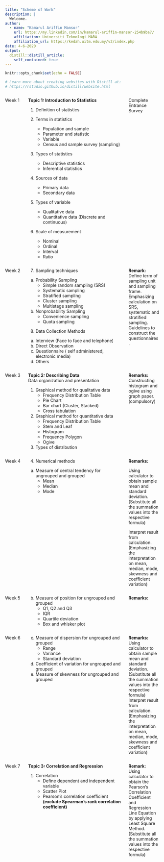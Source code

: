 ```yaml
---
title: "Scheme of Work"
description: |
  Welcome.
author: 
  - name: "Kamarul Ariffin Mansor"
    url: https://my.linkedin.com/in/kamarul-ariffin-mansor-254b9ba7/
    affiliation: Universiti Teknologi MARA
    affiliation_url: https://kedah.uitm.edu.my/v2/index.php
date: 4-6-2020
output: 
  distill::distill_article:
    self_contained: true
---
```


```r
knitr::opts_chunk$set(echo = FALSE)

# Learn more about creating websites with Distill at:
# https://rstudio.github.io/distill/website.html

```

:::::: {style="display: flex; "}

::: {.column width="10%"}
Week 1  
:::  

::: {.column width="5%"}
\ 
<!-- an empty Div (with a whitespace), serving as
a column separator -->
:::  

::: {.column width="60%"}
**Topic 1: Introduction to Statistics**  

1. Definition of statistics  

2. Terms in statistics  
      - Population and sample  
      - Parameter and statistic  
      - Variable  
      - Census and sample survey (sampling)  
  
3. Types of statistics  
      - Descriptive statistics  
      - Inferential statistics  
  
4. Sources of data  
      - Primary data  
      - Secondary data  
  
5. Types of variable  
      - Qualitative data  
      - Quantitative data (Discrete and continuous)  
  
6. Scale of measurement  
      - Nominal  
      - Ordinal  
      - Interval  
      - Ratio  
:::

::: {.column width="5%"}
\ 
<!-- an empty Div (with a whitespace), serving as
a column separator -->
:::

::: {.column width="20%"}
Complete Entrance Survey  
:::

::::::  

:::::: {style="display: flex; "}

::: {.column width="10%"}
Week 2  
:::  

::: {.column width="5%"}
\ 
<!-- an empty Div (with a whitespace), serving as
a column separator -->
:::  

::: {.column width="60%"}
7. Sampling techniques  

  a. Probability Sampling  
      - Simple random sampling (SRS)  
      - Systematic sampling  
      - Stratified sampling  
      - Cluster sampling  
      - Multistage sampling  
      
  b. Nonprobability Sampling  
      - Convenience sampling  
      - Quota sampling  
      
8. Data Collection Methods  
  a. Interview (Face to face and telephone)  
  b. Direct Observation  
  c. Questionnaire ( self administered, electronic media)  
  d. Others  
:::

::: {.column width="5%"}
\ 
<!-- an empty Div (with a whitespace), serving as
a column separator -->
:::

::: {.column width="20%"}
**Remark:**  
Define term of sampling unit and sampling frame.  
Emphasizing calculation on SRS, systematic and stratified sampling.  
Guidelines to construct the questionnaires.  
:::

::::::  

:::::: {style="display: flex; "}

::: {.column width="10%"}
Week 3  
:::  

::: {.column width="5%"}
\ 
<!-- an empty Div (with a whitespace), serving as
a column separator -->
:::  

::: {.column width="60%"}
**Topic 2: Describing Data**  
Data organization and presentation  

1. Graphical method for qualitative data  
      - Frequency Distribution Table  
      - Pie Chart  
      - Bar chart (Cluster, Stacked)  
      - Cross tabulation  
      
2. Graphical method for quantitative data  
      - Frequency Distribution Table  
      - Stem and Leaf  
      - Histogram  
      - Frequency Polygon  
      - Ogive  
      
3. Types of distribution  
:::

::: {.column width="5%"}
\ 
<!-- an empty Div (with a whitespace), serving as
a column separator -->
:::

::: {.column width="20%"}
**Remarks:**
Constructing histogram and ogive using graph paper. (compulsory)  
:::

::::::  

:::::: {style="display: flex; "}

::: {.column width="10%"}
Week 4  
:::  

::: {.column width="5%"}
\ 
<!-- an empty Div (with a whitespace), serving as
a column separator -->
:::  

::: {.column width="60%"}
4. Numerical methods  

  a. Measure of central tendency for ungrouped and grouped  
      - Mean  
      - Median  
      - Mode  
:::

::: {.column width="5%"}
\ 
<!-- an empty Div (with a whitespace), serving as
a column separator -->
:::

::: {.column width="20%"}
**Remarks:**  

Using calculator to obtain sample mean and standard deviation. (Substitute all the summation values into the respective formula)  

Interpret result from calculation. 
(Emphasizing the interpretation on mean, median, mode, skewness and coefficient variation)  
:::

::::::  

:::::: {style="display: flex; "}

::: {.column width="10%"}
Week 5  
:::  

::: {.column width="5%"}
\ 
<!-- an empty Div (with a whitespace), serving as
a column separator -->
:::  

::: {.column width="60%"}
  b. Measure of position for ungrouped and grouped  
      - Q1, Q2 and Q3  
      - IQR  
      - Quartile deviation  
      - Box and whisker plot  
:::

::: {.column width="5%"}
\ 
<!-- an empty Div (with a whitespace), serving as
a column separator -->
:::

::: {.column width="20%"}
**Remarks:**  
:::

::::::  

:::::: {style="display: flex; "}

::: {.column width="10%"}
Week 6  
:::  

::: {.column width="5%"}
\ 
<!-- an empty Div (with a whitespace), serving as
a column separator -->
:::  

::: {.column width="60%"}
  c. Measure of dispersion for ungrouped and grouped  
      - Range  
      - Variance  
      - Standard deviation  
  d. Coefficient of variation for ungrouped and grouped  
  e. Measure of skewness for ungrouped and grouped  
:::

::: {.column width="5%"}
\ 
<!-- an empty Div (with a whitespace), serving as
a column separator -->
:::

::: {.column width="20%"}
**Remarks:**  
Using calculator to obtain sample mean and standard deviation. (Substitute all the summation values into the respective formula)  
Interpret result from calculation. (Emphasizing the interpretation on mean, median, mode, skewness and coefficient variation)  
:::

::::::  

:::::: {style="display: flex; "}

::: {.column width="10%"}
Week 7  
:::  

::: {.column width="5%"}
\ 
<!-- an empty Div (with a whitespace), serving as
a column separator -->
:::  

::: {.column width="60%"}
**Topic 3: Correlation and Regression**  

1. Correlation  
    - Define dependent and independent variable  
    - Scatter Plot  
    - Pearson’s correlation coefficient **(exclude Spearman’s rank correlation coefficient)**  
:::

::: {.column width="5%"}
\ 
<!-- an empty Div (with a whitespace), serving as
a column separator -->
:::

::: {.column width="20%"}
**Remark:**  
Using calculator to obtain the Pearson’s Correlation Coefficient and Regression Line Equation by applying Least Square Method. (Substitute all the summation values into the respective formula)  
:::

::::::  
